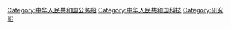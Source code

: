 [[Category:中华人民共和国公务船|Category:中华人民共和国公务船]]
[[Category:中华人民共和国科技|Category:中华人民共和国科技]]
[[Category:研究船|Category:研究船]]